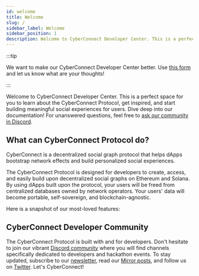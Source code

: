 ```yaml
---
id: welcome
title: Welcome
slug: /
sidebar_label: Welcome
sidebar_position: 1
description: Welcome to CyberConnect Developer Center. This is a perfect space for you to learn about the CyberConnect Protocol, get inspired, and start building meaningful social experiences for users.
---
```


:::tip

We want to make our CyberConnect Developer Center better. Use [this form](https://9txmc3wk3bc.typeform.com/to/Oapbu1SX) and let us know what are your thoughts!

:::

Welcome to CyberConnect Developer Center. This is a perfect space for you to learn about the CyberConnect Protocol, get inspired, and start building meaningful social experiences for users. Dive deep into our documentation! For unanswered questions, feel free to [ask our community in Discord](https://discord.com/invite/cUc8VRGmPs).

## What can CyberConnect Protocol do?

CyberConnect is a decentralized social graph protocol that helps dApps bootstrap network effects and build personalized social experiences.

The CyberConnect Protocol is designed for developers to create, access, and easily build upon decentralized social graphs on Ethereum and Solana. By using dApps built upon the protocol, your users will be freed from centralized databases owned by network operators. Your users' data will become portable, self-sovereign, and blockchain-agnostic.

Here is a snapshot of our most-loved features:


<FeatureCards />

<div className="welcomeCard">
    <h2 className="anchor" id="cyberconnect-developer-community">CyberConnect Developer Community<a className="hash-link" href="#cyberconnect-developer-community" title="Direct link to heading"></a></h2>
    <p>The CyberConnect Protocol is built with and for developers. Don't hesitate to join our vibrant <a href="https://discord.com/invite/cUc8VRGmPs" target="_blank" rel="noopener noreferrer">Discord community</a> where you will find channels specifically dedicated to developers and hackathon events. To stay updated, subscribe to our <a href="https://www.getrevue.co/profile/cyberconnect" target="_blank" rel="noopener noreferrer">newsletter</a>, read our <a href="https://mirror.xyz/cyberlab.eth" target="_blank" rel="noopener noreferrer">Mirror posts</a>, and follow us on <a href="https://twitter.com/CyberConnectHQ" target="_blank" rel="noopener noreferrer">Twitter</a>. Let's CyberConnect!</p>
</div>
